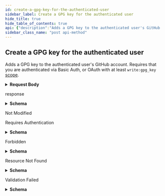 ```yaml
---
id: create-a-gpg-key-for-the-authenticated-user
sidebar_label: Create a GPG key for the authenticated user
hide_title: true
hide_table_of_contents: true
api: {"description":"Adds a GPG key to the authenticated user's GitHub account. Requires that you are authenticated via Basic Auth, or OAuth with at least `write:gpg_key` [scope](https://docs.github.com/apps/building-oauth-apps/understanding-scopes-for-oauth-apps/).","externalDocs":{"description":"API method documentation","url":"https://docs.github.com/rest/reference/users#create-a-gpg-key-for-the-authenticated-user"},"operationId":"users/create-gpg-key-for-authenticated","parameters":[],"requestBody":{"content":{"application/json":{"schema":{"properties":{"armored_public_key":{"description":"A GPG key in ASCII-armored format.","type":"string"}},"required":["armored_public_key"],"type":"object"}}}},"responses":{"201":{"content":{"application/json":{"examples":{"default":{"value":{"can_certify":true,"can_encrypt_comms":false,"can_encrypt_storage":false,"can_sign":true,"created_at":"2016-03-24T17:31:04.000Z","emails":[{"email":"mastahyeti@users.noreply.github.com","verified":true}],"expires_at":"2016-03-24T18:31:04.000Z","id":3,"key_id":"3262EFF25BA0D270","primary_key_id":2,"public_key":"xsBNBFayYZ...","raw_key":"\"-----BEGIN PGP PUBLIC KEY BLOCK-----\\nVersion: GnuPG v2\\n\\nmQENBFayYZ0BCAC4hScoJXXpyR+MXGcrBxElqw3FzCVvkViuyeko+Jp76QJhg8kr\\nucRTxbnOoHfda/FmilEa/wxf9ch5/PSrrL26FxEoPHhJolp8fnIDLQeITn94NYdB\\nZtnnEKslpPrG97qSUWIchvyqCPtvOb8+8fWvGx9K/ZWcEEdh1X8+WFR2jMENMeoX\\nwxHWQoPnS7LpX/85/M7VUcJxvDVfv+eHsnQupmE5bGarKNih0oMe3LbdN3qA5PTz\\nSCm6Iudar1VsQ+xTz08ymL7t4pnEtLguQ7EyatFHCjxNblv5RzxoL0tDgN3HqoDz\\nc7TEA+q4RtDQl9amcvQ95emnXmZ974u7UkYdABEBAAG0HlNvbWUgVXNlciA8c29t\\nZXVzZXJAZ21haWwuY29tPokBOAQTAQIAIgUCVrJhnQIbAwYLCQgHAwIGFQgCCQoL\\nBBYCAwECHgECF4AACgkQMmLv8lug0nAViQgArWjI55+7p48URr2z9Jvak+yrBTx1\\nzkufltQAnHTJkq+Kl9dySSmTnOop8o3rE4++IOpYV5Y36PkKf9EZMk4n1RQiDPKE\\nAFtRVTkRaoWzOir9KQXJPfhKrl01j/QzY+utfiMvUoBJZ9ybq8Pa885SljW9lbaX\\nIYw+hl8ZdJ2KStvGrEyfQvRyq3aN5c9TV//4BdGnwx7Qabq/U+G18lizG6f/yq15\\ned7t0KELaCfeKPvytp4VE9/z/Ksah/h3+Qilx07/oG2Ae5kC1bEC9coD/ogPUhbv\\nb2bsBIoY9E9YwsLoif2lU+o1t76zLgUktuNscRRUKobW028H1zuFS/XQhrkBDQRW\\nsmGdAQgApnyyv3i144OLYy0O4UKQxd3e10Y3WpDwfnGIBefAI1m7RxnUxBag/DsU\\n7gi9qLEC4VHSfq4eiNfr1LJOyCL2edTgCWFgBhVjbXjZe6YAOrAnhxwCErnN0Y7N\\n6s8wVh9fObSOyf8ZE6G7JeKpcq9Q6gd/KxagfD48a1v+fyRHpyQc6J9pUEmtrDJ7\\nBjmsd2VWzLBvNWdHyxDNtZweIaqIO9VUYYpr1mtTliNBOZLUelmgrt7HBRcJpWMA\\nS8muVVbuP5MK0trLBq/JB8qUH3zRzB/PhMgzmkIfjEK1VYDWm4E8DYyTWEJcHqkb\\neqFsNjrIlwPaA122BWC6gUOPwwH+oQARAQABiQEfBBgBAgAJBQJWsmGdAhsMAAoJ\\nEDJi7/JboNJwAyAIALd4xcdmGbZD98gScJzqwzkOMcO8zFHqHNvJ42xIFvGny7c0\\n1Rx7iyrdypOby5AxE+viQcjG4rpLZW/xKYBNGrCfDyQO7511I0v8x20EICMlMfD/\\nNrWQCzesEPcUlKTP07d+sFyP8AyseOidbzY/92CpskTgdSBjY/ntLSaoknl/fjJE\\nQM8OkPqU7IraO1Jzzdnm20d5PZL9+PIwIWdSTedU/vBMTJyNcoqvSfKf1wNC66XP\\nhqfYgXJE564AdWZKA3C0IyCqiv+LHwxLnUHio1a4/r91C8KPzxs6tGxRDjXLd7ms\\nuYFGWymiUGOE/giHlcxdYcHzwLnPDliMQOLiTkK5AQ0EVuxMygEIAOD+bW1cDTmE\\nBxh5JECoqeHuwgl6DlLhnubWPkQ4ZeRzBRAsFcEJQlwlJjrzFDicL+lnm6Qq4tt0\\n560TwHdf15/AKTZIZu7H25axvGNzgeaUkJEJdYAq9zTKWwX7wKyzBszi485nQg97\\nMfAqwhMpDW0Qqf8+7Ug+WEmfBSGv9uL3aQC6WEeIsHfri0n0n8v4XgwhfShXguxO\\nCsOztEsuW7WWKW9P4TngKKv4lCHdPlV6FwxeMzODBJvc2fkHVHnqc0PqszJ5xcF8\\n6gZCpMM027SbpeYWCAD5zwJyYP9ntfO1p2HjnQ1dZaP9FeNcO7uIV1Lnd1eGCu6I\\nsrVp5k1f3isAEQEAAYkCPgQYAQIACQUCVuxMygIbAgEpCRAyYu/yW6DScMBdIAQZ\\nAQIABgUCVuxMygAKCRCKohN4dhq2b4tcCACHxmOHVXNpu47OvUGYQydLgMACUlXN\\nlj+HfE0VReqShxdDmpasAY9IRpuMB2RsGK8GbNP+4SlOlAiPf5SMhS7nZNkNDgQQ\\naZ3HFpgrFmFwmE10BKT4iQtoxELLM57z0qGOAfTsEjWFQa4sF+6IHAQR/ptkdkkI\\nBUEXiMnAwVwBysLIJiLO8qdjB6qp52QkT074JVrwywT/P+DkMfC2k4r/AfEbf6eF\\ndmPDuPk6KD87+hJZsSa5MaMUBQVvRO/mgEkhJRITVu58eWGaBOcQJ8gqurhCqM5P\\nDfUA4TJ7wiqM6sS764vV1rOioTTXkszzhClQqET7hPVnVQjenYgv0EZHNyQH/1f1\\n/CYqvV1vFjM9vJjMbxXsATCkZe6wvBVKD8vLsJAr8N+onKQz+4OPc3kmKq7aESu3\\nCi/iuie5KKVwnuNhr9AzT61vEkKxwHcVFEvHB77F6ZAAInhRvjzmQbD2dlPLLQCC\\nqDj71ODSSAPTEmUy6969bgD9PfWei7kNkBIx7s3eBv8yzytSc2EcuUgopqFazquw\\nFs1+tqGHjBvQfTo6bqbJjp/9Ci2pvde3ElV2rAgUlb3lqXyXjRDqrXosh5GcRPQj\\nK8Nhj1BNhnrCVskE4BP0LYbOHuzgm86uXwGCFsY+w2VOsSm16Jx5GHyG5S5WU3+D\\nIts/HFYRLiFgDLmTlxo=\\n=+OzK\\n-----END PGP PUBLIC KEY BLOCK-----\"","subkeys":[{"can_certify":false,"can_encrypt_comms":true,"can_encrypt_storage":true,"can_sign":false,"created_at":"2016-03-24T17:31:04.000Z","emails":[],"expires_at":"2016-03-24T18:31:04.000Z","id":4,"key_id":"4A595D4C72EE49C7","primary_key_id":3,"public_key":"zsBNBFayYZ...","subkeys":[]}]}}},"schema":{"description":"A unique encryption key","properties":{"can_certify":{"example":true,"type":"boolean"},"can_encrypt_comms":{"type":"boolean"},"can_encrypt_storage":{"type":"boolean"},"can_sign":{"example":true,"type":"boolean"},"created_at":{"example":"2016-03-24T17:31:04.000Z","format":"date-time","type":"string"},"emails":{"example":[{"email":"mastahyeti@users.noreply.github.com","verified":true}],"items":{"properties":{"email":{"type":"string"},"verified":{"type":"boolean"}},"type":"object"},"type":"array"},"expires_at":{"format":"date-time","nullable":true,"type":"string"},"id":{"example":3,"type":"integer"},"key_id":{"example":"3262EFF25BA0D270","type":"string"},"primary_key_id":{"nullable":true,"type":"integer"},"public_key":{"example":"xsBNBFayYZ...","type":"string"},"raw_key":{"nullable":true,"type":"string"},"subkeys":{"example":[{"can_certify":false,"can_encrypt_comms":true,"can_encrypt_storage":true,"can_sign":false,"created_at":"2016-03-24T17:31:04.000Z","emails":[],"expires_at":null,"id":4,"key_id":"4A595D4C72EE49C7","primary_key_id":3,"public_key":"zsBNBFayYZ...","subkeys":[]}],"items":{"properties":{"can_certify":{"type":"boolean"},"can_encrypt_comms":{"type":"boolean"},"can_encrypt_storage":{"type":"boolean"},"can_sign":{"type":"boolean"},"created_at":{"type":"string"},"emails":{"items":{},"type":"array"},"expires_at":{"nullable":true,"type":"string"},"id":{"type":"integer"},"key_id":{"type":"string"},"primary_key_id":{"type":"integer"},"public_key":{"type":"string"},"raw_key":{"nullable":true,"type":"string"},"subkeys":{"items":{},"type":"array"}},"type":"object"},"type":"array"}},"required":["id","primary_key_id","key_id","raw_key","public_key","created_at","expires_at","can_sign","can_encrypt_comms","can_encrypt_storage","can_certify","emails","subkeys"],"title":"GPG Key","type":"object"}}},"description":"response"},"304":{"description":"Not Modified"},"401":{"content":{"application/json":{"schema":{"description":"Basic Error","properties":{"documentation_url":{"type":"string"},"message":{"type":"string"}},"title":"Basic Error","type":"object"}}},"description":"Requires Authentication"},"403":{"content":{"application/json":{"schema":{"description":"Basic Error","properties":{"documentation_url":{"type":"string"},"message":{"type":"string"}},"title":"Basic Error","type":"object"}}},"description":"Forbidden"},"404":{"content":{"application/json":{"schema":{"description":"Basic Error","properties":{"documentation_url":{"type":"string"},"message":{"type":"string"}},"title":"Basic Error","type":"object"}}},"description":"Resource Not Found"},"422":{"content":{"application/json":{"schema":{"description":"Validation Error","properties":{"documentation_url":{"type":"string"},"errors":{"items":{"properties":{"code":{"type":"string"},"field":{"type":"string"},"index":{"type":"integer"},"message":{"type":"string"},"resource":{"type":"string"},"value":{"oneOf":[{"nullable":true,"type":"string"},{"nullable":true,"type":"integer"},{"items":{"type":"string"},"nullable":true,"type":"array"}]}},"required":["code"],"type":"object"},"type":"array"},"message":{"type":"string"}},"required":["message","documentation_url"],"title":"Validation Error","type":"object"}}},"description":"Validation Failed"}},"tags":["users"],"x-github":{"category":"users","enabledForGitHubApps":false,"githubCloudOnly":false,"previews":[],"subcategory":"gpg-keys"},"method":"post","path":"/user/gpg_keys","servers":[{"url":"https://api.github.com"}],"jsonRequestBodyExample":{"armored_public_key":"string"},"info":{"contact":{"name":"Support","url":"https://support.github.com/contact"},"description":"GitHub's v3 REST API.","license":{"name":"MIT","url":"https://spdx.org/licenses/MIT"},"termsOfService":"https://docs.github.com/articles/github-terms-of-service","title":"GitHub v3 REST API","version":"1.1.4","x-apisguru-categories":["collaboration","developer_tools"],"x-logo":{"url":"https://twitter.com/github/profile_image?size=original"},"x-origin":[{"format":"openapi","url":"https://raw.githubusercontent.com/github/rest-api-description/main/descriptions/api.github.com/api.github.com.json","version":"3.0"}],"x-providerName":"github.com"},"postman":{"name":"Create a GPG key for the authenticated user","description":{"content":"Adds a GPG key to the authenticated user's GitHub account. Requires that you are authenticated via Basic Auth, or OAuth with at least `write:gpg_key` [scope](https://docs.github.com/apps/building-oauth-apps/understanding-scopes-for-oauth-apps/).","type":"text/plain"},"url":{"path":["user","gpg_keys"],"host":["{{baseUrl}}"],"query":[],"variable":[]},"header":[{"key":"Content-Type","value":"application/json"},{"key":"Accept","value":"application/json"}],"method":"POST","body":{"mode":"raw","raw":"\"\"","options":{"raw":{"language":"json"}}}}}
sidebar_class_name: "post api-method"
---
```



## Create a GPG key for the authenticated user



Adds a GPG key to the authenticated user&#39;s GitHub account. Requires that you are authenticated via Basic Auth, or OAuth with at least `write:gpg_key` [scope](https://docs.github.com/apps/building-oauth-apps/understanding-scopes-for-oauth-apps/).

<details style={{}}><summary style={{"textAlign":"left"}}><strong>Request Body</strong></summary><div style={{"textAlign":"left","marginLeft":"1rem"}}></div><ul style={{"marginLeft":"1rem"}}><SchemaItem collapsible={false} name={"armored_public_key"} required={true} schemaDescription={"A GPG key in ASCII-armored format."} schemaName={"string"} qualifierMessage={undefined}></SchemaItem></ul></details><div><ApiTabs><TabItem label={"201"} value={"201"}><div>

response

</div><div><details style={{}}><summary style={{"textAlign":"left"}}><strong>Schema</strong></summary><div style={{"textAlign":"left","marginLeft":"1rem"}}></div><ul style={{"marginLeft":"1rem"}}><SchemaItem collapsible={false} name={"can_certify"} required={true} schemaDescription={undefined} schemaName={"boolean"} qualifierMessage={undefined}></SchemaItem><SchemaItem collapsible={false} name={"can_encrypt_comms"} required={true} schemaDescription={undefined} schemaName={"boolean"} qualifierMessage={undefined}></SchemaItem><SchemaItem collapsible={false} name={"can_encrypt_storage"} required={true} schemaDescription={undefined} schemaName={"boolean"} qualifierMessage={undefined}></SchemaItem><SchemaItem collapsible={false} name={"can_sign"} required={true} schemaDescription={undefined} schemaName={"boolean"} qualifierMessage={undefined}></SchemaItem><SchemaItem collapsible={false} name={"created_at"} required={true} schemaDescription={undefined} schemaName={"date-time"} qualifierMessage={undefined}></SchemaItem><SchemaItem collapsible={true} className={"schemaItem"}><details style={{}}><summary style={{}}><strong>emails</strong><span style={{"opacity":"0.6"}}> object[]</span><strong style={{"fontSize":"var(--ifm-code-font-size)","color":"var(--openapi-required)"}}> required</strong></summary><div style={{"marginLeft":"1rem"}}><ul><SchemaItem collapsible={false} name={"email"} required={false} schemaDescription={undefined} schemaName={"string"} qualifierMessage={undefined}></SchemaItem><SchemaItem collapsible={false} name={"verified"} required={false} schemaDescription={undefined} schemaName={"boolean"} qualifierMessage={undefined}></SchemaItem></ul></div></details></SchemaItem><SchemaItem collapsible={false} name={"expires_at"} required={true} schemaDescription={undefined} schemaName={"date-time"} qualifierMessage={undefined}></SchemaItem><SchemaItem collapsible={false} name={"id"} required={true} schemaDescription={undefined} schemaName={"integer"} qualifierMessage={undefined}></SchemaItem><SchemaItem collapsible={false} name={"key_id"} required={true} schemaDescription={undefined} schemaName={"string"} qualifierMessage={undefined}></SchemaItem><SchemaItem collapsible={false} name={"primary_key_id"} required={true} schemaDescription={undefined} schemaName={"integer"} qualifierMessage={undefined}></SchemaItem><SchemaItem collapsible={false} name={"public_key"} required={true} schemaDescription={undefined} schemaName={"string"} qualifierMessage={undefined}></SchemaItem><SchemaItem collapsible={false} name={"raw_key"} required={true} schemaDescription={undefined} schemaName={"string"} qualifierMessage={undefined}></SchemaItem><SchemaItem collapsible={true} className={"schemaItem"}><details style={{}}><summary style={{}}><strong>subkeys</strong><span style={{"opacity":"0.6"}}> object[]</span><strong style={{"fontSize":"var(--ifm-code-font-size)","color":"var(--openapi-required)"}}> required</strong></summary><div style={{"marginLeft":"1rem"}}><ul><SchemaItem collapsible={false} name={"can_certify"} required={false} schemaDescription={undefined} schemaName={"boolean"} qualifierMessage={undefined}></SchemaItem><SchemaItem collapsible={false} name={"can_encrypt_comms"} required={false} schemaDescription={undefined} schemaName={"boolean"} qualifierMessage={undefined}></SchemaItem><SchemaItem collapsible={false} name={"can_encrypt_storage"} required={false} schemaDescription={undefined} schemaName={"boolean"} qualifierMessage={undefined}></SchemaItem><SchemaItem collapsible={false} name={"can_sign"} required={false} schemaDescription={undefined} schemaName={"boolean"} qualifierMessage={undefined}></SchemaItem><SchemaItem collapsible={false} name={"created_at"} required={false} schemaDescription={undefined} schemaName={"string"} qualifierMessage={undefined}></SchemaItem><SchemaItem collapsible={false} name={"emails"} required={false} schemaDescription={undefined} schemaName={"undefined[]"} qualifierMessage={undefined}></SchemaItem><SchemaItem collapsible={false} name={"expires_at"} required={false} schemaDescription={undefined} schemaName={"string"} qualifierMessage={undefined}></SchemaItem><SchemaItem collapsible={false} name={"id"} required={false} schemaDescription={undefined} schemaName={"integer"} qualifierMessage={undefined}></SchemaItem><SchemaItem collapsible={false} name={"key_id"} required={false} schemaDescription={undefined} schemaName={"string"} qualifierMessage={undefined}></SchemaItem><SchemaItem collapsible={false} name={"primary_key_id"} required={false} schemaDescription={undefined} schemaName={"integer"} qualifierMessage={undefined}></SchemaItem><SchemaItem collapsible={false} name={"public_key"} required={false} schemaDescription={undefined} schemaName={"string"} qualifierMessage={undefined}></SchemaItem><SchemaItem collapsible={false} name={"raw_key"} required={false} schemaDescription={undefined} schemaName={"string"} qualifierMessage={undefined}></SchemaItem><SchemaItem collapsible={false} name={"subkeys"} required={false} schemaDescription={undefined} schemaName={"undefined[]"} qualifierMessage={undefined}></SchemaItem></ul></div></details></SchemaItem></ul></details></div></TabItem><TabItem label={"304"} value={"304"}><div>

Not Modified

</div><div></div></TabItem><TabItem label={"401"} value={"401"}><div>

Requires Authentication

</div><div><details style={{}}><summary style={{"textAlign":"left"}}><strong>Schema</strong></summary><div style={{"textAlign":"left","marginLeft":"1rem"}}></div><ul style={{"marginLeft":"1rem"}}><SchemaItem collapsible={false} name={"documentation_url"} required={false} schemaDescription={undefined} schemaName={"string"} qualifierMessage={undefined}></SchemaItem><SchemaItem collapsible={false} name={"message"} required={false} schemaDescription={undefined} schemaName={"string"} qualifierMessage={undefined}></SchemaItem></ul></details></div></TabItem><TabItem label={"403"} value={"403"}><div>

Forbidden

</div><div><details style={{}}><summary style={{"textAlign":"left"}}><strong>Schema</strong></summary><div style={{"textAlign":"left","marginLeft":"1rem"}}></div><ul style={{"marginLeft":"1rem"}}><SchemaItem collapsible={false} name={"documentation_url"} required={false} schemaDescription={undefined} schemaName={"string"} qualifierMessage={undefined}></SchemaItem><SchemaItem collapsible={false} name={"message"} required={false} schemaDescription={undefined} schemaName={"string"} qualifierMessage={undefined}></SchemaItem></ul></details></div></TabItem><TabItem label={"404"} value={"404"}><div>

Resource Not Found

</div><div><details style={{}}><summary style={{"textAlign":"left"}}><strong>Schema</strong></summary><div style={{"textAlign":"left","marginLeft":"1rem"}}></div><ul style={{"marginLeft":"1rem"}}><SchemaItem collapsible={false} name={"documentation_url"} required={false} schemaDescription={undefined} schemaName={"string"} qualifierMessage={undefined}></SchemaItem><SchemaItem collapsible={false} name={"message"} required={false} schemaDescription={undefined} schemaName={"string"} qualifierMessage={undefined}></SchemaItem></ul></details></div></TabItem><TabItem label={"422"} value={"422"}><div>

Validation Failed

</div><div><details style={{}}><summary style={{"textAlign":"left"}}><strong>Schema</strong></summary><div style={{"textAlign":"left","marginLeft":"1rem"}}></div><ul style={{"marginLeft":"1rem"}}><SchemaItem collapsible={false} name={"documentation_url"} required={true} schemaDescription={undefined} schemaName={"string"} qualifierMessage={undefined}></SchemaItem><SchemaItem collapsible={true} className={"schemaItem"}><details style={{}}><summary style={{}}><strong>errors</strong><span style={{"opacity":"0.6"}}> object[]</span></summary><div style={{"marginLeft":"1rem"}}><ul><SchemaItem collapsible={false} name={"code"} required={true} schemaDescription={undefined} schemaName={"string"} qualifierMessage={undefined}></SchemaItem><SchemaItem collapsible={false} name={"field"} required={false} schemaDescription={undefined} schemaName={"string"} qualifierMessage={undefined}></SchemaItem><SchemaItem collapsible={false} name={"index"} required={false} schemaDescription={undefined} schemaName={"integer"} qualifierMessage={undefined}></SchemaItem><SchemaItem collapsible={false} name={"message"} required={false} schemaDescription={undefined} schemaName={"string"} qualifierMessage={undefined}></SchemaItem><SchemaItem collapsible={false} name={"resource"} required={false} schemaDescription={undefined} schemaName={"string"} qualifierMessage={undefined}></SchemaItem><SchemaItem collapsible={false} name={"value"} required={false} schemaDescription={undefined} schemaName={""} qualifierMessage={undefined}></SchemaItem></ul></div></details></SchemaItem><SchemaItem collapsible={false} name={"message"} required={true} schemaDescription={undefined} schemaName={"string"} qualifierMessage={undefined}></SchemaItem></ul></details></div></TabItem></ApiTabs></div>
      